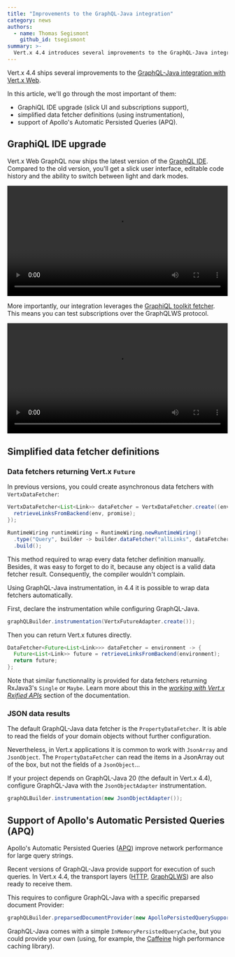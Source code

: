 ```yaml
---
title: "Improvements to the GraphQL-Java integration"
category: news
authors:
  - name: Thomas Segismont
    github_id: tsegismont
summary: >-
  Vert.x 4.4 introduces several improvements to the GraphQL-Java integration, including an upgraded GraphiQL IDE with a slick UI and subscriptions support, simplified data fetcher definitions using instrumentation, and support for Apollo's Automatic Persisted Queries (APQ).
---
```


Vert.x 4.4 ships several improvements to the [GraphQL-Java integration with Vert.x Web](/docs/vertx-web-graphql/java/).

In this article, we'll go through the most important of them:

- GraphiQL IDE upgrade (slick UI and subscriptions support),
- simplified data fetcher definitions (using instrumentation),
- support of Apollo's Automatic Persisted Queries (APQ).


## GraphiQL IDE upgrade

Vert.x Web GraphQL now ships the latest version of the [GraphQL IDE](/docs/vertx-web-graphql/java/#_graphiql_ide).
Compared to the old version, you'll get a slick user interface, editable code history and the ability to switch between light and dark modes.

<video controls width="100%" preload="auto">
    <source src={`${process.env.__NEXT_ROUTER_BASEPATH}/videos/blog/vertx-web-graphql-java-improvements/graphiql-updated.webm`} type="video/webm"/>
</video>

More importantly, our integration leverages the [GraphiQL toolkit fetcher](https://github.com/graphql/graphiql/blob/main/packages/graphiql-toolkit/docs/create-fetcher.md).
This means you can test subscriptions over the GraphQLWS protocol.

<video controls width="100%" preload="auto">
    <source src={`${process.env.__NEXT_ROUTER_BASEPATH}/videos/blog/vertx-web-graphql-java-improvements/graphiql-subscriptions.webm`} type="video/webm"/>
</video>

## Simplified data fetcher definitions

### Data fetchers returning Vert.x `Future`

In previous versions, you could create asynchronous data fetchers with `VertxDataFetcher`:

```java
VertxDataFetcher<List<Link>> dataFetcher = VertxDataFetcher.create((env, promise) -> {
  retrieveLinksFromBackend(env, promise);
});

RuntimeWiring runtimeWiring = RuntimeWiring.newRuntimeWiring()
  .type("Query", builder -> builder.dataFetcher("allLinks", dataFetcher))
  .build();
```

This method required to wrap every data fetcher definition manually.
Besides, it was easy to forget to do it, because any object is a valid data fetcher result.
Consequently, the compiler wouldn't complain.

Using GraphQL-Java instrumentation, in 4.4 it is possible to wrap data fetchers automatically.

First, declare the instrumentation while configuring GraphQL-Java.

```java
graphQLBuilder.instrumentation(VertxFutureAdapter.create());
```

Then you can return Vert.x futures directly.

```java
DataFetcher<Future<List<Link>>> dataFetcher = environment -> {
  Future<List<Link>> future = retrieveLinksFromBackend(environment);
  return future;
};
```

Note that similar functionnality is provided for data fetchers returning RxJava3's `Single` or `Maybe`.
Learn more about this in the [_working with Vert.x Rxified APIs_](/docs/vertx-web-graphql/java/#_working_with_vert_x_rxified_apis) section of the documentation.

### JSON data results

The default GraphQL-Java data fetcher is the `PropertyDataFetcher`.
It is able to read the fields of your domain objects without further configuration.

Nevertheless, in Vert.x applications it is common to work with `JsonArray` and `JsonObject`.
The `PropertyDataFetcher` can read the items in a JsonArray out of the box, but not the fields of a `JsonObject`...

If your project depends on GraphQL-Java 20 (the default in Vert.x 4.4), configure GraphQL-Java with the `JsonObjectAdapter` instrumentation.

```java
graphQLBuilder.instrumentation(new JsonObjectAdapter());
```

## Support of Apollo's Automatic Persisted Queries (APQ)

Apollo's Automatic Persisted Queries ([APQ](https://www.apollographql.com/docs/apollo-server/performance/apq/)) improve network performance for large query strings.

Recent versions of GraphQL-Java provide support for execution of such queries.
In Vert.x 4.4, the transport layers ([HTTP](/docs/vertx-web-graphql/java/#_http), [GraphQLWS](/docs/vertx-web-graphql/java/#_graphql_over_websocket)) are also ready to receive them.

This requires to configure GraphQL-Java with a specific preparsed document Provider:

```java
graphQLBuilder.preparsedDocumentProvider(new ApolloPersistedQuerySupport(inMemoryPersistedQueryCache));
```

GraphQL-Java comes with a simple `InMemoryPersistedQueryCache`, but you could provide your own (using, for example, the [Caffeine](https://how-to.vertx.io/async-loading-cache-caffeine-howto/) high performance caching library).